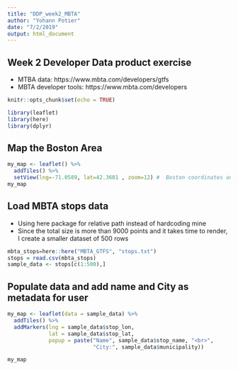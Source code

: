```yaml
---
title: "DDP_week2_MBTA"
author: "Yohann Potier"
date: "7/2/2019"
output: html_document
---
```

## Week 2 Developer Data product exercise 
<!-- # Create a web page using R Markdown that features a map created with Leaflet. -->
<!-- # Host your webpage on either GitHub Pages, RPubs, or NeoCities. -->
<!-- # Your webpage must contain the date that you created the document, and it must contain a map created with Leaflet. We would love to see you show off your creativity! -->

- MTBA data: https://www.mbta.com/developers/gtfs 
- MBTA developer tools: https://www.mbta.com/developers 

```r
knitr::opts_chunk$set(echo = TRUE)
```

```r
library(leaflet)
library(here)
library(dplyr)
```

## Map the Boston Area
```r
my_map <- leaflet() %>% 
  addTiles() %>% 
  setView(lng=-71.0589, lat=42.3601 , zoom=12) #  Boston coordinates and zoom around Boston metropole only
my_map
```

## Load MBTA stops data
- Using here package for relative path instead of hardcoding mine
- Since the total size is more than 9000 points and it takes time to render, I create a smaller dataset of 500 rows
```r
mbta_stops=here::here("MBTA_GTFS", "stops.txt")
stops = read.csv(mbta_stops)
sample_data <- stops[c(1:500),]
```

## Populate data and add name and City as metadata for user
```r
my_map <- leaflet(data = sample_data) %>%
  addTiles() %>%
  addMarkers(lng = sample_data$stop_lon,
             lat = sample_data$stop_lat,
             popup = paste("Name", sample_data$stop_name, "<br>",
                           "City:", sample_data$municipality))

my_map
```
